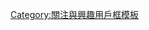 {{Userbox
  |border-c = #000000
  |border-s = 1
  |id-c     = #a9a9a9
  |id-s     = 
  |id-fc    = #483d8b
  |info-c   = #ffd700
  |info-s   = 10
  |info-fc  = #f5fffa
  |id       = 軍事模型
  |info     = 這個用户喜歡玩'''[[軍事]][[比例模型|模型]]'''。
}}
[[Category:喜歡玩軍事模型的維基人|{{PAGENAME}}]]
<noinclude>[[Category:關注與興趣用戶框模板]]</noinclude>